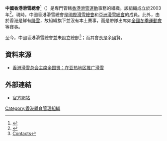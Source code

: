 {{Infobox Organization
|name = 中國香港滑雪總會<br>Ski Association Hong Kong, China
|image_border =
|size =
|caption = 
|motto =
|type = 體育組織
|formation = 2003年
|headquarters = {{flagicon|HKG}} 
|membership = 
|leader_title = 會長
|leader_name = 余國賢
|website = [http://www.sa-hk.com/ 香港滑雪總會]
}}

'''中國香港滑雪總會'''<ref>{{Cite web|url = http://www.hkolympic.org/national_sport_detail.php?id=97|title = 中國，香港滑雪總會有限公司 － 港協暨奧委會|accessdate = 8-2-2016|author = 港協暨奧委會|date = |publisher = 港協暨奧委會|archive-url = https://web.archive.org/web/20120929173657/http://www.hkolympic.org/national_sport_detail.php?id=97|archive-date = 2012-09-29|dead-url = yes}}</ref>（{{lang|en|Ski Association Hong Kong, China}}）是專門管轄[[香港|香港]][[滑雪|滑雪運動]]事務的組織。該組織成立於2003年<ref>{{Cite web |url=http://www.sa-hk.com/ |title=Welcome to SA-HK.com |accessdate=2014-01-20 |archive-date=2015-02-12 |archive-url=https://web.archive.org/web/20150212231550/http://www.sa-hk.com/ |dead-url=no }}</ref>。現時，中國香港滑雪總會是[[國際滑雪總會|國際滑雪總會]]和[[亞洲滑雪總會|亞洲滑雪總會]]的成員。此外，由於香港是鮮有[[下雪|降雪]]，故組織旗下並沒有本土賽事，而是帶隊出席如[[全國冬季運動會|全國冬季運動會]]等賽事。

至今，中國香港滑雪總會並未設立總部<ref>[http://www.sa-hk.com/Contacts/EmailAddress/tabid/2200/language/zh-HK/Default.aspx Contacts]</ref>；而其會長是余國賢。

== 資料來源 ==
{{reflist}}
* [https://web.archive.org/web/20140223173109/http://news.sports.cn/others/wg/news/2008-12-20/1704129.html 香港滑雪总会主席余国贤：在亚热地区推广滑雪]

==外部連結==
* [http://www.sa-hk.com/ 官方網站]{{Wayback|url=http://www.sa-hk.com/ |date=20150212231550 }}

{{香港體育總會}}

[[Category:香港體育管理組織|Category:香港體育管理組織]]